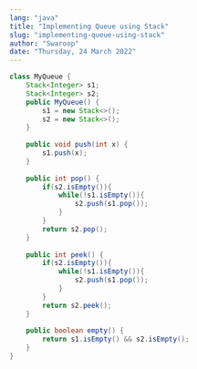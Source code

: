 ```yaml
---
lang: "java"
title: "Implementing Queue using Stack"
slug: "implementing-queue-using-stack"
author: "Swaroop"
date: "Thursday, 24 March 2022"
---
```

```java
class MyQueue {
    Stack<Integer> s1;
    Stack<Integer> s2;
    public MyQueue() {
        s1 = new Stack<>();
        s2 = new Stack<>();
    }
    
    public void push(int x) {
        s1.push(x);
    }
    
    public int pop() {
        if(s2.isEmpty()){
            while(!s1.isEmpty()){
                s2.push(s1.pop());
            }
        }
        return s2.pop();
    }
    
    public int peek() {
        if(s2.isEmpty()){
            while(!s1.isEmpty()){
                s2.push(s1.pop());
            }
        }
        return s2.peek();
    }
    
    public boolean empty() {
        return s1.isEmpty() && s2.isEmpty();
    }
}
```